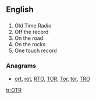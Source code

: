 ==English==
{{wikipedia}}

==={{initialism-old|en}}===
{{head|en}}

# Old Time Radio
# Off the record
# On the road
# On the rocks
# One touch record

===Anagrams===
* [[ort#English|ort]], [[rot#English|rot]], [[RTO#English|RTO]], [[TOR#English|TOR]], [[Tor#English|Tor]], [[tor#English|tor]], [[TRO#English|TRO]]

[[tr:OTR]]